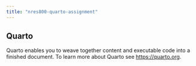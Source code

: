 ```yaml
---
title: "nres800-quarto-assignment"
---
```


## Quarto

Quarto enables you to weave together content and executable code into a finished document. To learn more about Quarto see <https://quarto.org>.
